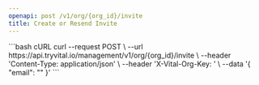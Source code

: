 ```yaml
---
openapi: post /v1/org/{org_id}/invite
title: Create or Resend Invite
---
```



<OrgManagementAPI />


<RequestExample>
```bash cURL
curl --request POST \
  --url https://api.tryvital.io/management/v1/org/{org_id}/invite \
  --header 'Content-Type: application/json' \
  --header 'X-Vital-Org-Key: <api-key>' \
  --data '{
  "email": "<string>"
}'
```
</RequestExample>
